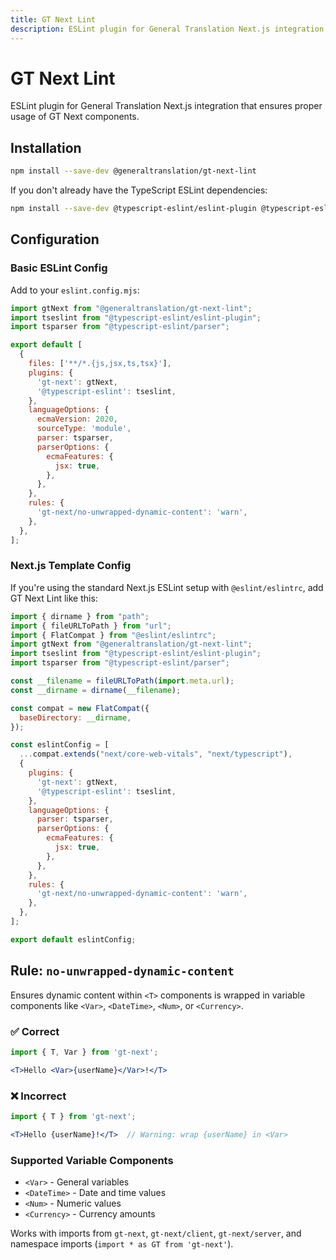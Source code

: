 ```yaml
---
title: GT Next Lint
description: ESLint plugin for General Translation Next.js integration that ensures proper usage of GT Next components.
---
```


# GT Next Lint

ESLint plugin for General Translation Next.js integration that ensures proper usage of GT Next components.

## Installation

```bash
npm install --save-dev @generaltranslation/gt-next-lint
```

If you don't already have the TypeScript ESLint dependencies:

```bash
npm install --save-dev @typescript-eslint/eslint-plugin @typescript-eslint/parser
```

## Configuration

### Basic ESLint Config

Add to your `eslint.config.mjs`:

```javascript
import gtNext from "@generaltranslation/gt-next-lint";
import tseslint from "@typescript-eslint/eslint-plugin";
import tsparser from "@typescript-eslint/parser";

export default [
  {
    files: ['**/*.{js,jsx,ts,tsx}'],
    plugins: {
      'gt-next': gtNext,
      '@typescript-eslint': tseslint,
    },
    languageOptions: {
      ecmaVersion: 2020,
      sourceType: 'module',
      parser: tsparser,
      parserOptions: {
        ecmaFeatures: {
          jsx: true,
        },
      },
    },
    rules: {
      'gt-next/no-unwrapped-dynamic-content': 'warn',
    },
  },
];
```

### Next.js Template Config

If you're using the standard Next.js ESLint setup with `@eslint/eslintrc`, add GT Next Lint like this:

```javascript
import { dirname } from "path";
import { fileURLToPath } from "url";
import { FlatCompat } from "@eslint/eslintrc";
import gtNext from "@generaltranslation/gt-next-lint";
import tseslint from "@typescript-eslint/eslint-plugin";
import tsparser from "@typescript-eslint/parser";

const __filename = fileURLToPath(import.meta.url);
const __dirname = dirname(__filename);

const compat = new FlatCompat({
  baseDirectory: __dirname,
});

const eslintConfig = [
  ...compat.extends("next/core-web-vitals", "next/typescript"),
  {
    plugins: {
      'gt-next': gtNext,
      '@typescript-eslint': tseslint,
    },
    languageOptions: {
      parser: tsparser,
      parserOptions: {
        ecmaFeatures: {
          jsx: true,
        },
      },
    },
    rules: {
      'gt-next/no-unwrapped-dynamic-content': 'warn',
    },
  },
];

export default eslintConfig;
```

## Rule: `no-unwrapped-dynamic-content`

Ensures dynamic content within `<T>` components is wrapped in variable components like `<Var>`, `<DateTime>`, `<Num>`, or `<Currency>`.

### ✅ Correct

```jsx
import { T, Var } from 'gt-next';

<T>Hello <Var>{userName}</Var>!</T>
```

### ❌ Incorrect  

```jsx
import { T } from 'gt-next';

<T>Hello {userName}!</T>  // Warning: wrap {userName} in <Var>
```

### Supported Variable Components

- `<Var>` - General variables
- `<DateTime>` - Date and time values  
- `<Num>` - Numeric values
- `<Currency>` - Currency amounts

Works with imports from `gt-next`, `gt-next/client`, `gt-next/server`, and namespace imports (`import * as GT from 'gt-next'`).